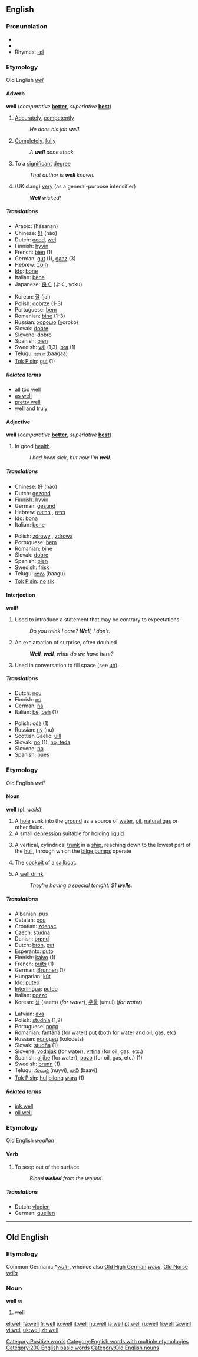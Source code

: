 {{wikipedia}}

==English==

{{rank|way|even|say|124|well|many|work|too}}

===Pronunciation===
* {{IPA|/wɛl/}}
* {{audio|en-us-well.ogg|Audio (US)}}
* Rhymes: [[Rhymes:English:-ɛl|-ɛl]]

===Etymology===
Old English ''[[wel]]''
====Adverb====
'''well''' (''comparative'' '''[[better]]''', ''superlative'' '''[[best]]''')

# [[Accurately]], [[competently]]
#: ''He does his job '''well'''''.
# [[Completely]], [[fully]]
#: ''A '''well''' done steak.''
#To a [[significant]] [[degree]]
#: ''That author is '''well''' known.''
# (UK slang) [[very]] (as a general-purpose intensifier)
#: '''''Well''' wicked!''

=====Translations=====
{{top}}
*Arabic: {{ARchar|[[حسنا|حسنًا]]}} (ħásanan)
*Chinese: [[好]] (hǎo)
*Dutch: [[goed#Dutch|goed]], [[wel]]
*Finnish: [[hyvin]]
*French: [[bien]] (1)
*German: [[gut]] (1), [[ganz]] (3)
*Hebrew: [[היטב]]
*[[Ido]]: [[bone]]
*Italian: [[bene]]
*Japanese: [[良く]] (よく, yoku)
{{mid}}
*Korean: [[잘]] (jal)
*Polish: [[dobrze]] (1-3)
*Portuguese: [[bem]]
*Romanian: [[bine]] (1-3)
*Russian: [[хорошо]] (χorošó)
*Slovak: [[dobre#Slovak|dobre]]
*Slovene: [[dobro]]
*Spanish: [[bien]]
*Swedish: [[väl]] (1,3), [[bra]] (1)
*Telugu: [[బాగా]] (baagaa)
*[[Tok Pisin]]: [[gut]] (1)
{{bottom}}

=====Related terms=====
*[[all too well]]
*[[as well]]
*[[pretty well]]
*[[well and truly]]

====Adjective====
'''well''' (''comparative'' '''[[better]]''', ''superlative'' '''[[best]]''')

# In good [[health]].
#: ''I had been sick, but now I'm '''well'''.''

=====Translations=====
{{top}}
*Chinese: [[好]] (hǎo)
*Dutch: [[gezond]]
*Finnish: [[hyvin]]
*German: [[gesund]]
*Hebrew: [[בריא]] {{m}}, [[בריאה]] {{f}}
*[[Ido]]: [[bona]]
*Italian: [[bene]]
{{mid}}
*Polish: [[zdrowy]] {{m}}, [[zdrowa]] {{f}}
*Portuguese: [[bem]]
*Romanian: [[bine]]
*Slovak: [[dobre#Slovak|dobre]]
*Spanish: [[bien]]
*Swedish: [[frisk]]
*Telugu: [[బాగు]] (baagu)
*[[Tok Pisin]]: [[no]] [[sik]]
{{bottom}}

[[Category:Positive words]]

====Interjection====
'''well!'''

#Used to introduce a statement that may be contrary to expectations.
#: ''Do you think I care?  '''Well''', I don't.''
#An exclamation of surprise, often doubled
#: '''''Well''', '''well''', what do we have here?''
#Used in conversation to fill space (see [[uh]]).

=====Translations=====
{{top}}
*Dutch: [[nou#Dutch|nou]]
*Finnish: [[no#Finnish|no]]
*German: [[na]]
*Italian: [[bè]], [[beh]] (1)
{{mid}}
*Polish: [[cóż]] (1)
*Russian: [[ну]] (nu)
*Scottish Gaelic: [[uill]]
*Slovak: [[no#Slovak|no]] (1), [[no, teda]]
*Slovene: [[no#Slovene|no]] 
*Spanish: [[pues]]
{{bottom}}

===Etymology===
Old English ''well''
====Noun====
'''well''' (pl. ''wells'')

# A [[hole]] sunk into the [[ground]] as a source of [[water]], [[oil]], [[natural gas]] or other fluids.
# A small [[depression]] suitable for holding [[liquid]]
# {{nautical}} A vertical, cylindrical [[trunk]] in a [[ship]], reaching down to the lowest part of the [[hull]], through which the [[bilge pump]]s operate
# {{nautical}} The [[cockpit]] of a [[sailboat]].
# A [[well drink]]
#: ''They're having a special tonight: $1 '''wells'''.''

=====Translations=====
{{top}}
*Albanian: [[pus]] {{m}}
*Catalan: [[pou]] {{m}}
*Croatian: [[zdenac]] {{m}}
*Czech: [[studna]]
*Danish: [[brønd]] {{c}}
*Dutch: [[bron#Dutch|bron]], [[put#Dutch|put]]
*Esperanto: [[puto]]
*Finnish: [[kaivo]] (1)
*French: [[puits]] (1)
*German: [[Brunnen]] {{m}} (1)
*Hungarian: [[kút]]
*[[Ido]]: [[puteo]]
*[[Interlingua]]: [[puteo]]
*Italian: [[pozzo]] {{m}}
*Korean: [[샘]] (saem) (''for water''), [[우물]] (umul) (''for water'') 
{{mid}}
*Latvian: [[aka]] {{f}}
*Polish: [[studnia]] {{f}} (1,2)
*Portuguese: [[poço]] {{m}}
*Romanian: [[fântână]] {{f}} (for water) [[puţ]] {{n}} (both for water and oil, gas, etc)
*Russian: [[колодец]] (kolódets) {{m}}
*Slovak: [[studňa#Slovak|studňa]] {{f}} (1)
*Slovene: [[vodnjak]] (for water), [[vrtina]] (for oil, gas, etc.)
*Spanish: [[aljibe]] (for water), [[pozo]] (for oil, gas, etc.) (1) {{m}}
*Swedish: [[brunn]] (1)
*Telugu: [[నుయ్యి]] (nuyyi), [[బావి]] (baavi)
*[[Tok Pisin]]: [[hul]] [[bilong]] [[wara]] (1)
{{bottom}}

=====Related terms=====
* [[ink well]]
* [[oil well]]

===Etymology===
Old English ''[[weallan]]''
====Verb====
{{en-verb}}

# To seep out of the surface.
#: ''Blood '''welled''' from the wound.''

=====Translations=====

*Dutch: [[vloeien]]
*German: [[quellen]]

[[Category:English words with multiple etymologies]]
[[Category:200 English basic words]]

----

==Old English==
===Etymology===
Common Germanic *''[[wall-]]'', whence also [[Old High German]] ''[[wella]]'', [[Old Norse]] ''[[vella]]''

===Noun===
'''well''' ''m''

# well

[[Category:Old English nouns]]

[[el:well]]
[[fa:well]]
[[fr:well]]
[[io:well]]
[[it:well]]
[[hu:well]]
[[ja:well]]
[[pt:well]]
[[ru:well]]
[[fi:well]]
[[ta:well]]
[[vi:well]]
[[uk:well]]
[[zh:well]]